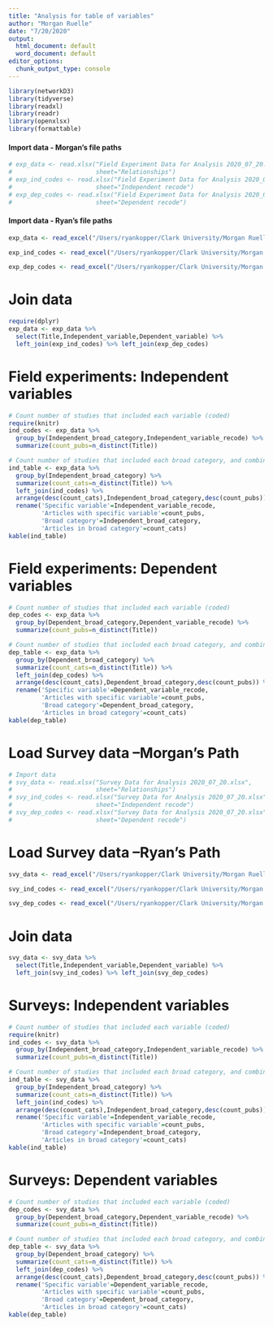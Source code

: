 ```yaml
---
title: "Analysis for table of variables"
author: "Morgan Ruelle"
date: "7/20/2020"
output:
  html_document: default
  word_document: default
editor_options: 
  chunk_output_type: console
---
```


```r
library(networkD3)
library(tidyverse)
library(readxl)
library(readr)
library(openxlsx)
library(formattable)

```



#### Import data - Morgan's file paths
```r


# exp_data <- read.xlsx("Field Experiment Data for Analysis 2020_07_20.xlsx",   
#                       sheet="Relationships")
# exp_ind_codes <- read.xlsx("Field Experiment Data for Analysis 2020_07_20.xlsx",
#                       sheet="Independent recode")
# exp_dep_codes <- read.xlsx("Field Experiment Data for Analysis 2020_07_20.xlsx",
#                       sheet="Dependent recode")
```

#### Import data - Ryan's file paths
```r

exp_data <- read_excel("/Users/ryankopper/Clark University/Morgan Ruelle - Ryan Kopper Research/Push Pull Systematic Review/Survey Data for Analysis 2020_07_20.xlsx", sheet = "Relationships")

exp_ind_codes <- read_excel("/Users/ryankopper/Clark University/Morgan Ruelle - Ryan Kopper Research/Push Pull Systematic Review/Survey Data for Analysis 2020_07_20.xlsx", sheet = "Independent recode")

exp_dep_codes <- read_excel("/Users/ryankopper/Clark University/Morgan Ruelle - Ryan Kopper Research/Push Pull Systematic Review/Survey Data for Analysis 2020_07_20.xlsx", sheet = "Dependent recode")

```


# Join data
```r
require(dplyr)
exp_data <- exp_data %>%
  select(Title,Independent_variable,Dependent_variable) %>% 
  left_join(exp_ind_codes) %>% left_join(exp_dep_codes)
```
# Field experiments: Independent variables
```r
# Count number of studies that included each variable (coded)
require(knitr)
ind_codes <- exp_data %>% 
  group_by(Independent_broad_category,Independent_variable_recode) %>% 
  summarize(count_pubs=n_distinct(Title))

# Count number of studies that included each broad category, and combine with the previous table
ind_table <- exp_data %>% 
  group_by(Independent_broad_category) %>% 
  summarize(count_cats=n_distinct(Title)) %>%
  left_join(ind_codes) %>% 
  arrange(desc(count_cats),Independent_broad_category,desc(count_pubs)) %>%
  rename('Specific variable'=Independent_variable_recode,
         'Articles with specific variable'=count_pubs,
         'Broad category'=Independent_broad_category,
         'Articles in broad category'=count_cats)
kable(ind_table)
```
# Field experiments: Dependent variables
```r
# Count number of studies that included each variable (coded)
dep_codes <- exp_data %>% 
  group_by(Dependent_broad_category,Dependent_variable_recode) %>% 
  summarize(count_pubs=n_distinct(Title))

# Count number of studies that included each broad category, and combine with the previous table
dep_table <- exp_data %>% 
  group_by(Dependent_broad_category) %>% 
  summarize(count_cats=n_distinct(Title)) %>%
  left_join(dep_codes) %>% 
  arrange(desc(count_cats),Dependent_broad_category,desc(count_pubs)) %>%
  rename('Specific variable'=Dependent_variable_recode,
         'Articles with specific variable'=count_pubs,
         'Broad category'=Dependent_broad_category,
         'Articles in broad category'=count_cats)
kable(dep_table)
```

# Load Survey data --Morgan's Path
```r
# Import data
# svy_data <- read.xlsx("Survey Data for Analysis 2020_07_20.xlsx",   
#                       sheet="Relationships")
# svy_ind_codes <- read.xlsx("Survey Data for Analysis 2020_07_20.xlsx",
#                       sheet="Independent recode")
# svy_dep_codes <- read.xlsx("Survey Data for Analysis 2020_07_20.xlsx",
#                       sheet="Dependent recode")
```

# Load Survey data --Ryan's Path
```r
svy_data <- read_excel("/Users/ryankopper/Clark University/Morgan Ruelle - Ryan Kopper Research/Push Pull Systematic Review/Survey Data for Analysis 2020_07_20.xlsx", sheet = "Relationships")

svy_ind_codes <- read_excel("/Users/ryankopper/Clark University/Morgan Ruelle - Ryan Kopper Research/Push Pull Systematic Review/Survey Data for Analysis 2020_07_20.xlsx", sheet = "Independent recode")

svy_dep_codes <- read_excel("/Users/ryankopper/Clark University/Morgan Ruelle - Ryan Kopper Research/Push Pull Systematic Review/Survey Data for Analysis 2020_07_20.xlsx", sheet = "Dependent recode")

```


# Join data
```r
svy_data <- svy_data %>%
  select(Title,Independent_variable,Dependent_variable) %>% 
  left_join(svy_ind_codes) %>% left_join(svy_dep_codes)
```
# Surveys: Independent variables
```r
# Count number of studies that included each variable (coded)
require(knitr)
ind_codes <- svy_data %>% 
  group_by(Independent_broad_category,Independent_variable_recode) %>% 
  summarize(count_pubs=n_distinct(Title))

# Count number of studies that included each broad category, and combine with the previous table
ind_table <- svy_data %>% 
  group_by(Independent_broad_category) %>% 
  summarize(count_cats=n_distinct(Title)) %>%
  left_join(ind_codes) %>% 
  arrange(desc(count_cats),Independent_broad_category,desc(count_pubs)) %>%
  rename('Specific variable'=Independent_variable_recode,
         'Articles with specific variable'=count_pubs,
         'Broad category'=Independent_broad_category,
         'Articles in broad category'=count_cats)
kable(ind_table)
```
# Surveys: Dependent variables
```r
# Count number of studies that included each variable (coded)
dep_codes <- svy_data %>% 
  group_by(Dependent_broad_category,Dependent_variable_recode) %>% 
  summarize(count_pubs=n_distinct(Title))

# Count number of studies that included each broad category, and combine with the previous table
dep_table <- svy_data %>% 
  group_by(Dependent_broad_category) %>% 
  summarize(count_cats=n_distinct(Title)) %>%
  left_join(dep_codes) %>% 
  arrange(desc(count_cats),Dependent_broad_category,desc(count_pubs)) %>%
  rename('Specific variable'=Dependent_variable_recode,
         'Articles with specific variable'=count_pubs,
         'Broad category'=Dependent_broad_category,
         'Articles in broad category'=count_cats)
kable(dep_table)
```

